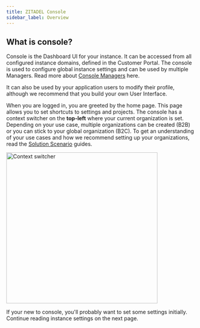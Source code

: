 ```yaml
---
title: ZITADEL Console
sidebar_label: Overview
---
```


## What is console?

Console is the Dashboard UI for your instance. It can be accessed from all configured instance domains, defined in the Customer Portal.
The console is used to configure global instance settings and can be used by multiple Managers.
Read more about [Console Managers](./managers) here.

It can also be used by your application users to modify their profile, although we recommend that you build your own User Interface.

When you are logged in, you are greeted by the home page. This page allows you to set shortcuts to settings and projects.
The console has a context switcher on the **top-left** where your current organization is set.
Depending on your use case, multiple organizations can be created (B2B) or you can stick to your global organization (B2C). To get an understanding of your use cases and how we recommend setting up your organizations, read the [Solution Scenario](../../solution-scenarios/introduction) guides.

<img
  src="/docs/img/guides/console/contextswitcher.png"
  alt="Context switcher"
  width="400px"
/>

If your new to console, you'll probably want to set some settings initially. Continue reading instance settings on the next page.
